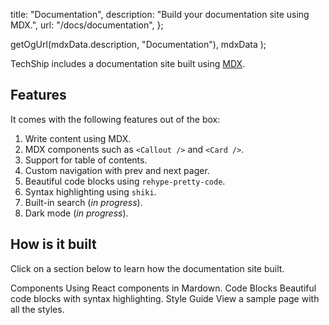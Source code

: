 

  title: "Documentation",
  description: "Build your documentation site using MDX.",
  url: "/docs/documentation",
};

  getOgUrl(mdxData.description, "Documentation"),
  mdxData
);

<Heading title={mdxData.title} description={mdxData.description} />

TechShip includes a documentation site built using [MDX](http://mdxjs.com).

## Features

It comes with the following features out of the box:

1. Write content using MDX.
2. MDX components such as `<Callout />` and `<Card />`.
3. Support for table of contents.
4. Custom navigation with prev and next pager.
5. Beautiful code blocks using `rehype-pretty-code`.
6. Syntax highlighting using `shiki`.
7. Built-in search (_in progress_).
8. Dark mode (_in progress_).

## How is it built

Click on a section below to learn how the documentation site built.

<div className="grid gap-4 pt-6 sm:grid-cols-2">
  <Card>
    <CardHeader>
      <CardTitle>Components</CardTitle>
      <CardDescription>
        Using React components in Mardown.
      </CardDescription>
    </CardHeader>
  </Card>

<Card>
  <CardHeader>
    <CardTitle>Code Blocks</CardTitle>
    <CardDescription>
      Beautiful code blocks with syntax highlighting.
    </CardDescription>
  </CardHeader>
</Card>

<Card>
  <CardHeader>
    <CardTitle>Style Guide</CardTitle>
    <CardDescription>
      View a sample page with all the styles.
    </CardDescription>
  </CardHeader>
</Card>
</div>

<Pager url={mdxData.url} />
